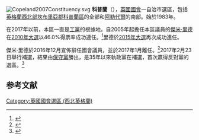 [[File:Copeland2007Constituency.svg|right]]
'''科普蘭'''（{{lang-en|Copeland}}），[[英國|英國]][[英國國會|國會]]一自治市選區，包括[[英格蘭|英格蘭]][[西北英格蘭|西北部]][[坎布里亞郡|坎布里亞郡]][[科普蘭區|科普蘭區]]的全部和[[阿勒代爾|阿勒代爾]]的南部。始於1983年。

在2017年以前，本區一直是[[工黨_(英國)|工黨]]的根據地。自2005年起擔任本區議員的[[傑米·里德|傑米·里德]]在[[2010年英國大選|2010年大選]]以46.0%得票率成功連任。<ref>{{cite news|publisher=[[英國廣播公司|英國廣播公司]]
|date=2010年5月7日
|title=Election 2010/Constituency/Copeland
|url=http://news.bbc.co.uk/1/shared/election2010/results/constituency/b19.stm
}}</ref>里德於[[2015年英國大選|2015年大選]]再次成功連任。

傑米·里德於2016年12月宣佈辭任國會議員，並於2017年1月離任。<ref>{{Cite news |url=http://www.bbc.com/news/uk-politics-38390152 |title=Labour MP Jamie Reed quitting Parliament |work=BBC News |date=2016-12-21}}</ref>2017年2月23日舉行補選，結果由[[保守黨_(英國)|保守黨]]勝出，是35年以來執政黨在補選，首次贏得反對黨的選區。<ref>{{Cite news |url=http://www.bbc.com/news/uk-politics-39076844 |title=Theresa May celebrates 'astounding' Copeland poll win |work=BBC News |date=2017-02-24}}</ref>

==参考文献==
<div class="references-small">
<references></references>
</div>

{{DEFAULTSORT:Copeland (UK Parliament constituency)}}
[[Category:英國國會選區_(西北英格蘭)|Category:英國國會選區 (西北英格蘭)]]